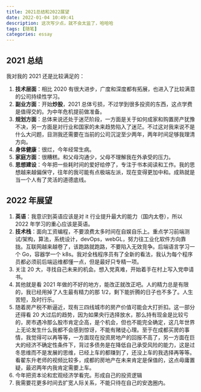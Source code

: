 ```yaml
---
title: 2021总结和2022展望
date: 2022-01-04 10:49:41
description: 这次写少点，就不会太监了，哈哈哈
tags: [随笔]
categories: essay
---
```


## 2021 总结

我对我的 2021 还是比较满足的：

1. **技术层面**：相比 2020 有很大进步，广度和深度都有拓展，也进入了比较满意的公司持续性学习。
2. **副业方面**：开始**炒股**，2021 总体亏损，不过学到很多投资的东西，这点学费是值得交的。为中年危机提前做准备。
3. **规划方面**：总体来说还处于迷茫阶段，一方面是关于如何成家和购置房产犹豫不决，另一方面是对行业和国家的未来趋势陷入了迷茫。不过这对我来说不是什么大问题，目测我还需要在当前的公司沉淀至少两年，两年时间足够我理清方向。
4. **身体健康**：很烂，今年经常生病。
5. **家庭方面**：很糟糕。和父母沟通少，父母不理解我在外承受的压力。
6. **思想建设**：今年把一些耗时间的爱好给停了，专注于书本阅读和工作。我的思想越来越偏保守，往年的我可能有点极端左派，现在变得更加中和。成熟就是当一个人有了灵活的道德底线。

## 2022 年展望

1. **英语**：我意识到英语应该是对 it 行业提升最大的能力（国内太卷），所以 2022 年学习的重心应该是英语。
2. **技术栈**：面向工资编程，不要浪费太多时间在自娱自乐上。重点学习前端测试/架构，算法，系统设计，devOps，webGL，努力往工业化软件方向靠拢。互联网越来越卷了，该跑路就跑路，不要陷入无效竞争。后端语言学习一个 Go，容器学一个 k8s。我对全栈程序员有了全新的看法，我认为每个程序员都必须前后端运维都懂一点，但是最好只专精一项。
3. 关注 20 大，寻找自己未来的机会。想入党真难，开始着手在村上写入党申请书。
4. 其他就是看 2021 年做的不好的地方，能改正就改正吧。人的精力总是有限的，我已经用掉了人生最有精力的那 1/2，剩下能折腾的日子也不多了。人生苦短，及时行乐。
5. 随着房产税不断逼近，现有三四线城市的房产价值可能会大打折扣。这一部分还得看 20 大过后的趋势，因为如果央行选择放水，那么持有现金是比较亏的，房市遇冷那么股市肯定企高，是个机会，但也不能完全确定，这几年世界上无论发生什么我都不会感到惊讶，不能有赌徒心理。至于在成都买房的事情，我觉得可以再等等，一方面现在投资房地产的回报不高了，另一方面在巨大的经济不确定性条件下，背过多债务是在降低自己承受风险的能力，这是过冬思维而不是发展的思维，已经上车的都赚到了，还没上车的我选择再等等。看翟东升老师的视频比较多，成都的房地产在未来肯定是保值的，这点毋庸置疑，最迟两年内我肯定需要上车。
6. 今年把资本论和宏观经济学看完。形成自己的投资逻辑
7. 我需要花更多时间去扩宽人际关系，不能只待在自己的安逸圈内。
